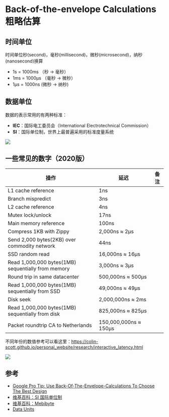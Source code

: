 # Back-of-the-envelope Calculations 粗略估算

## 时间单位

时间单位秒(second)，毫秒(millisecond)，微秒(microsecond)，纳秒(nanosecond)换算

- 1s = 1000ms （秒 -> 毫秒）
- 1ms = 1000μs （毫秒 -> 微秒）
- 1μs = 1000ns (微秒 -> 纳秒)

## 数据单位

数据的表示常用的有两种标准：

- **IEC**：国际电工委员会（International Electrotechnical Commission）
- **SI**：国际单位制，世界上最普遍采用的标准度量系统

![](https://ssl.aicode.cc/mweb/20240812/16756685292793.jpg)


## 一些常见的数字（2020版）

| 操作                                   | 延迟          | 备注 |
|----------------------------------------|---------------|------|
| L1 cache reference                     | 1ns           |      |
| Branch mispredict                      | 3ns           |      |
| L2 cache reference                     | 4ns           |      |
| Mutex lock/unlock                      | 17ns          |      |
| Main memory reference                  | 100ns         |      |
| Compress 1KB with Zippy                | 2,000ns ≈ 2μs  |      |
| Send 2,000 bytes(2KB) over commodity network | 44ns          |      |
| SSD random read                        | 16,000ns ≈ 16μs |      |
| Read 1,000,000 bytes(1MB) sequentially from memory | 3,000ns ≈ 3μs |      |
| Round trip in same datacenter | 500,000ns ≈ 500μs |      |
| Read 1,000,000 bytes(1MB) sequentially from SSD | 49,000ns ≈ 49μs |      |
| Disk seek | 2,000,000ns ≈ 2ms |      |
| Read 1,000,000 bytes(1MB) sequentially from disk | 825,000ns ≈ 825μs |  |
| Packet roundtrip CA to Netherlands | 150,000,000ns ≈ 150μs |  |

不同年份的数值参考可以看这里：https://colin-scott.github.io/personal_website/research/interactive_latency.html

![](https://ssl.aicode.cc/mweb/20240812/16756707478520.jpg)


## 参考

- [Google Pro Tip: Use Back-Of-The-Envelope-Calculations To Choose The Best Design](http://highscalability.com/blog/2011/1/26/google-pro-tip-use-back-of-the-envelope-calculations-to-choo.html)
- [维基百科：SI 国际单位制](https://zh.wikipedia.org/zh-cn/%E5%9B%BD%E9%99%85%E5%8D%95%E4%BD%8D%E5%88%B6)
- [维基百科：Mebibyte](https://zh.wikipedia.org/zh-cn/Mebibyte)
- [Data Units](http://wiki.webperfect.ch/index.php?title=Data_Units)